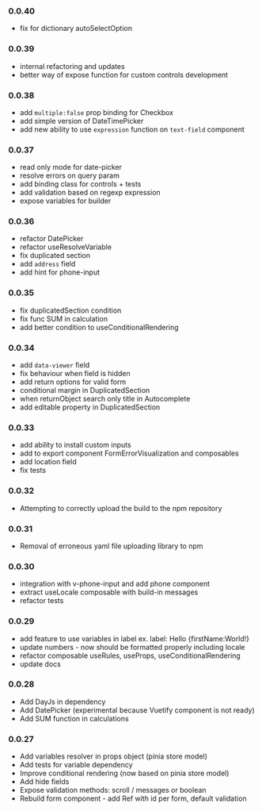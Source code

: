 
<Meta title="Changelog" />

### 0.0.40
- fix for dictionary autoSelectOption

### 0.0.39
- internal refactoring and updates
- better way of expose function for custom controls development

### 0.0.38

- add `multiple:false` prop binding for Checkbox
- add simple version of DateTimePicker
- add new ability to use `expression` function on `text-field` component

### 0.0.37

- read only mode for date-picker
- resolve errors on query param
- add binding class for controls + tests
- add validation based on regexp expression
- expose variables for builder

### 0.0.36

- refactor DatePicker
- refactor useResolveVariable
- fix duplicated section
- add `address` field
- add hint for phone-input

### 0.0.35

- fix duplicatedSection condition
- fix func SUM in calculation
- add better condition to useConditionalRendering

### 0.0.34

- add `data-viewer` field
- fix behaviour when field is hidden
- add return options for valid form
- conditional margin in DuplicatedSection
- when returnObject search only title in Autocomplete
- add editable property in DuplicatedSection

### 0.0.33

- add ability to install custom inputs
- add to export component FormErrorVisualization and composables
- add location field
- fix tests

### 0.0.32

- Attempting to correctly upload the build to the npm repository

### 0.0.31

- Removal of erroneous yaml file uploading library to npm

### 0.0.30

- integration with v-phone-input and add phone component
- extract useLocale composable with build-in messages
- refactor tests

### 0.0.29

- add feature to use variables in label ex. label: Hello &#123;firstName:World!&#125;
- update numbers - now should be formatted properly including locale
- refactor composable useRules, useProps, useConditionalRendering
- update docs

### 0.0.28

- Add DayJs in dependency
- Add DatePicker (experimental because Vuetify component is not ready)
- Add SUM function in calculations

### 0.0.27

- Add variables resolver in props object (pinia store model)
- Add tests for variable dependency
- Improve conditional rendering (now based on pinia store model)
- Add hide fields
- Expose validation methods: scroll / messages or boolean
- Rebuild form component - add Ref with id per form, default validation
